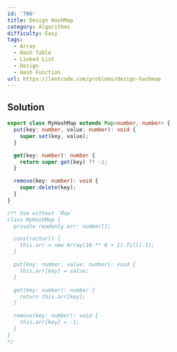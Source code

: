 ```yaml
---
id: '706'
title: Design HashMap
category: Algorithms
difficulty: Easy
tags:
  - Array
  - Hash Table
  - Linked List
  - Design
  - Hash Function
url: https://leetcode.com/problems/design-hashmap
---
```


## Solution

```typescript filename="solution.ts" copy
export class MyHashMap extends Map<number, number> {
  put(key: number, value: number): void {
    super.set(key, value);
  }

  get(key: number): number {
    return super.get(key) ?? -1;
  }

  remove(key: number): void {
    super.delete(key);
  }
}

/** Use without `Map`
class MyHashMap {
  private readonly arr: number[];

  constructor() {
    this.arr = new Array(10 ** 6 + 1).fill(-1);
  }

  put(key: number, value: number): void {
    this.arr[key] = value;
  }

  get(key: number): number {
    return this.arr[key];
  }

  remove(key: number): void {
    this.arr[key] = -1;
  }
}
*/
```
